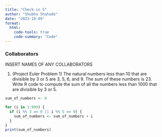 ```yaml
---
title: "Check-in 5"
author: "Shubhu Shahade"
date: "2023-10-09"
format: 
  html:
    code-tools: true
    code-summary: "Code"
---
```


### Collaborators

INSERT NAMES OF ANY COLLABORATORS

1. (Project Euler Problem 1) The natural numbers less than 10 that are divisible by 3 or 5 are 3, 5, 6, and 9. The sum of these numbers is 23. Write R code to compute the sum of all the numbers less than 1000 that are divisible by 3 or 5.
```r
sum_of_numbers <- 0

for (i in 1:999) {
  if (i %% 3 == 0 || i %% 5 == 0) {
    sum_of_numbers <- sum_of_numbers + i
  }
}
print(sum_of_numbers)
```